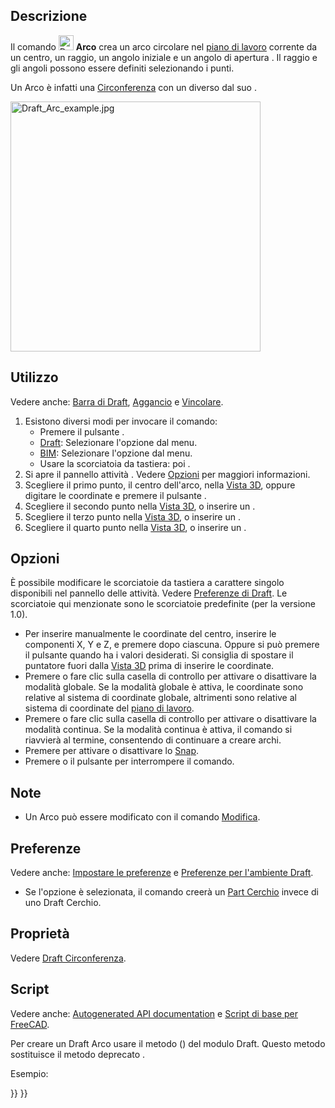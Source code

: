 <languages/>

{{Docnav/it
|[[Draft_Fillet/it|Raccordo]]
|[[Draft_Arc_3Points/it|Arco da 3 punti]]
|[[Draft_Workbench/it|Draft]]
|IconL=Draft_Fillet.svg 
|IconR=Draft_Arc_3Points.svg
|IconC=Workbench_Draft.svg
}}

{{GuiCommand/it
|Name=Draft Arc
|Name/it=Draft Arco
|MenuLocation=Drafting → Strumenti Arco → Arco<br>2D Drafting → Arco
|Workbenches=[[Draft_Workbench/it|Draft]], [[BIM_Workbench/it|BIM]]
|Shortcut={{KEY|A}} {{KEY|R}}
|Version=0.7
|SeeAlso= [[Draft_Arc_3Points/it|Draft Arco da 3 punti]],
[[Draft_Circle/it|Draft Cerchio]]
}}

<span id="Description"></span>
==Descrizione==

Il comando [[Image:Draft_Arc.svg|24px]] '''Arco''' crea un arco circolare nel [[Draft_SelectPlane/it|piano di lavoro]] corrente da un centro, un raggio, un angolo iniziale e un angolo di apertura . Il raggio e gli angoli possono essere definiti selezionando i punti.

Un Arco è infatti una [[Draft_Circle/it|Circonferenza]] con un {{PropertyData|First Angle}} diverso dal suo {{PropertyData|Last Angle}}.

[[Image:Draft_Arc_example.jpg|400px]] 
{{Caption|Arco definito da quattro punti: centro, raggio, punto iniziale dell'arco e punto finale dell'arco}}

<span id="Usage"></span>
==Utilizzo==

Vedere anche: [[Draft_Tray/it|Barra di Draft]], [[Draft_Snap/it|Aggancio]] e [[Draft_Constrain/it|Vincolare]].

# Esistono diversi modi per invocare il comando:
#* Premere il pulsante {{Button|[[Image:Draft_Arc.svg|16px]] [[Draft_Arc/it|Arco]]}}.
#* [[Draft_Workbench/it|Draft]]:  Selezionare l'opzione {{MenuCommand|Drafting → Strumenti arco → [[Image:Draft_Arc.svg|16px]] Arco}} dal menu.
#* [[BIM_Workbench/it|BIM]]: Selezionare l'opzione {{MenuCommand|2D Drafting → [[Image:Draft_Arc.svg|16px]] Arco}} dal menu.
#* Usare la scorciatoia da tastiera: {{KEY|A}} poi {{KEY|R}}.
# Si apre il pannello attività {{MenuCommand|Arco}}. Vedere [[#Options|Opzioni]] per maggiori informazioni.
# Scegliere il primo punto, il centro dell'arco, nella [[3D_view/it|Vista 3D]], oppure digitare le coordinate e premere il pulsante {{Button|[[Image:Draft_AddPoint.svg|16px]] Inserisci punto}}.
# Scegliere il secondo punto nella [[3D_view/it|Vista 3D]], o inserire un {{MenuCommand|Raggio}}.
# Scegliere il terzo punto nella [[3D_view/it|Vista 3D]], o inserire un {{MenuCommand|Angolo iniziale}}.
# Scegliere il quarto punto nella [[3D_view/it|Vista 3D]], o inserire un {{MenuCommand|Angolo di apertura}}.

<span id="Options"></span>
==Opzioni==

<div class="mw-translate-fuzzy">
È possibile modificare le scorciatoie da tastiera a carattere singolo disponibili nel pannello delle attività. Vedere [[Draft_Preferences/it|Preferenze di Draft]]. Le scorciatoie qui menzionate sono le scorciatoie predefinite (per la versione 1.0).
</div>

* Per inserire manualmente le coordinate del centro, inserire le componenti X, Y e Z, e premere {{KEY|Enter}} dopo ciascuna. Oppure si può premere il pulsante {{Button|[[Image:Draft_AddPoint.svg|16px]] Inserisci punto}} quando ha i valori desiderati. Si consiglia di spostare il puntatore fuori dalla [[3D_view/it|Vista 3D]] prima di inserire le coordinate.
* Premere {{KEY|G}} o fare clic sulla casella di controllo {{MenuCommand|Globale}} per attivare o disattivare la modalità globale. Se la modalità globale è attiva, le coordinate sono relative al sistema di coordinate globale, altrimenti sono relative al sistema di coordinate del [[Draft_SelectPlane/it|piano di lavoro]].
* Premere {{KEY|N}} o fare clic sulla casella di controllo {{MenuCommand|Continua}} per attivare o disattivare la modalità continua. Se la modalità continua è attiva, il comando si riavvierà al termine, consentendo di continuare a creare archi.
* Premere {{KEY|S}} per attivare o disattivare lo [[Draft_Snap/it|Snap]].
* Premere {{KEY|Esc}} o il pulsante {{Button|Chiudi}} per interrompere il comando.

<span id="Notes"></span>
==Note==

* Un Arco può essere modificato con il comando [[Draft_Edit/it|Modifica]].

<span id="Preferences"></span>
==Preferenze==

Vedere anche: [[Preferences_Editor/it|Impostare le preferenze]] e [[Draft_Preferences/it|Preferenze per l'ambiente Draft]].

* Se l'opzione {{MenuCommand|Modifica → Preferenze... → Draft → Generale → Crea primitive della parte se possibile}} è selezionata, il comando creerà un [[Part_Circle/it|Part Cerchio]] invece di uno Draft Cerchio.

<span id="Properties"></span>
==Proprietà==

Vedere [[Draft_Circle/it#Propertietà|Draft Circonferenza]].

<span id="Scripting"></span>
==Script==

Vedere anche: [https://freecad.github.io/SourceDoc/ Autogenerated API documentation] e [[FreeCAD Scripting Basics/it|Script di base per FreeCAD]].

Per creare un Draft Arco usare il metodo {{incode|make_circle}} ({{Version/it|0.19}}) del modulo Draft. Questo metodo sostituisce il metodo deprecato {{incode|makeCircle}}.

Esempio:

{{Code|code=
import FreeCAD as App
import Draft

doc = App.newDocument()

arc1 = Draft.make_circle(200, startangle=0, endangle=90)
arc2 = Draft.make_circle(500, startangle=20, endangle=160)
arc3 = Draft.make_circle(750, startangle=-30, endangle=-150)

doc.recompute()
}}


{{Docnav/it
|[[Draft_Fillet/it|Raccordo]]
|[[Draft_Arc_3Points/it|Arco da 3 punti]]
|[[Draft_Workbench/it|Draft]]
|IconL=Draft_Fillet.svg 
|IconR=Draft_Arc_3Points.svg
|IconC=Workbench_Draft.svg
}}

{{Draft Tools navi{{#translation:}}}}
{{Userdocnavi{{#translation:}}}}
